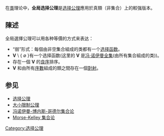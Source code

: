在[[类_(数学)|类]]理论中，'''全局选择公理'''是[[选择公理|选择公理]]應用於真類（非集合）上的較强版本。

== 陳述 ==

全局選擇公理可以用各种等價的方式来表达：

* “弱”形式：每個由非空集合組成的类都有一个[[选择函数|选择函数]]。
* '''V''' \ { ∅ }有一个选择函数(这里的 '''V''' 是[[冯·诺伊曼全集|冯·诺伊曼全集]](由所有集合組成的类))。
* 存在一個 '''V''' 的[[良序集合|良序]]排序。
* '''V''' 和由所有[[序數|序數]]組成的類之間存在一個[[對射|對射]]。

==参见==
*[[选择公理|选择公理]]
*[[大小限制公理|大小限制公理]]
*[[冯诺伊曼-博内斯-哥德尔集合论|冯诺伊曼-博内斯-哥德尔集合论]]
*[[Morse-Kelley_集合论|Morse-Kelley 集合论]]

{{math-stub}}
[[Category:选择公理|Category:选择公理]]